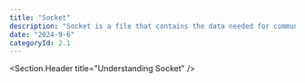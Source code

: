 ```yaml
---
title: "Socket"
description: "Socket is a file that contains the data needed for communication"
date: "2024-9-6"
categoryId: 2.1
---
```


<Process>
  <Process.Item
    num={1}
    title="Understanding Socket"
    lists={[
      "L4 & Port Numer",
      "Socket-Application",
      "Information that goes into Socket",
    ]}
  />
  <Process.Item num={2} title="How TCP Socket works" />
  <Process.Item num={3} title="How UDP Socket works" />
</Process>

<Section.Header title="Understanding Socket" />
